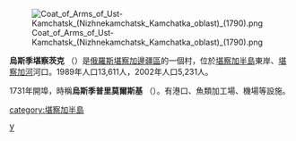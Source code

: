 {{Unreferenced|time=2020-08-21T06:01:40+00:00}}
{{Coord|56|13|N|162|33|E|region:RU_type:city|display=title}}
[[File:Coat_of_Arms_of_Ust-Kamchatsk_(Nizhnekamchatsk_Kamchatka_oblast)_(1790).png|right]]

'''烏斯季堪察茨克''' （{{lang-ru|Усть-Камча́тск}}）是[[俄羅斯|俄羅斯]][[堪察加邊疆區|堪察加邊疆區]]的一個村，位於[[堪察加半島|堪察加半島]]東岸、[[堪察加河|堪察加河]]河口。1989年人口13,611人，2002年人口5,231人。

1731年開埠，時稱'''烏斯季普里莫爾斯基''' （{{lang|ru|Усть-Примо́рский}}）。有港口、魚類加工場、機場等設施。

[[category:堪察加半島|category:堪察加半島]]
[[Category:堪察加边疆区聚居地|У]]
